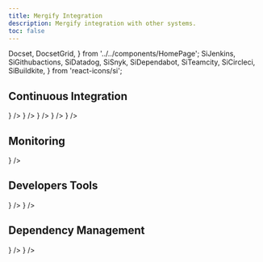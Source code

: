 ```yaml
---
title: Mergify Integration
description: Mergify integration with other systems.
toc: false
---
```


  Docset,
  DocsetGrid,
} from '../../components/HomePage';
  SiJenkins,
  SiGithubactions,
  SiDatadog,
  SiSnyk,
  SiDependabot,
  SiTeamcity,
  SiCircleci,
  SiBuildkite,
} from 'react-icons/si';

## Continuous Integration

<DocsetGrid>
  <Docset
    title="GitHub Actions"
    description="Learn how Mergify integrates with GitHub Actions."
    path="gha"
    icon={<SiGithubactions/>}
  />
  <Docset
    title="CircleCI"
    description="Learn how Mergify integrates with CircleCI."
    path="circleci"
    icon={<SiCircleci/>}
  />
  <Docset
    title="Jenkins"
    description="Learn how Mergify integrates with Jenkins."
    path="jenkins"
    icon={<SiJenkins/>}
  />
  <Docset
    title="BuildKite"
    description="How to automate your BuildKite workflow using Mergify."
    path="buildkite"
    icon={<SiBuildkite/>}
  />
  <Docset
    title="TeamCity"
    description="How to automate your TeamCity workflow using Mergify."
    path="teamcity"
    icon={<SiTeamcity/>}
  />
</DocsetGrid>

## Monitoring

<DocsetGrid>
  <Docset
    title="Datadog"
    description="Monitor your merge queues with Mergify Datadog integration."
    path="datadog"
    icon={<SiDatadog/>}
  />
</DocsetGrid>

## Developers Tools

<DocsetGrid>
  <Docset
    title="Graphite"
    description="Learn how you can use Graphite and Mergify together."
    path="graphite"
    icon={<BsStack/>}
  />
  <Docset
    title="Rush"
    description="How to leverage your Rush monorepo with Mergify."
    path="rush"
    icon={<TbBike/>}
  />
</DocsetGrid>

## Dependency Management
<DocsetGrid>
  <Docset
    title="Dependabot"
    description="How to automate your dependencies update using Mergify"
    path="dependabot"
    icon={<SiDependabot/>}
  />
  <Docset
    title="Snyk"
    description="Streamline your dependency management."
    path="snyk"
    icon={<SiSnyk/>}
  />
</DocsetGrid>
